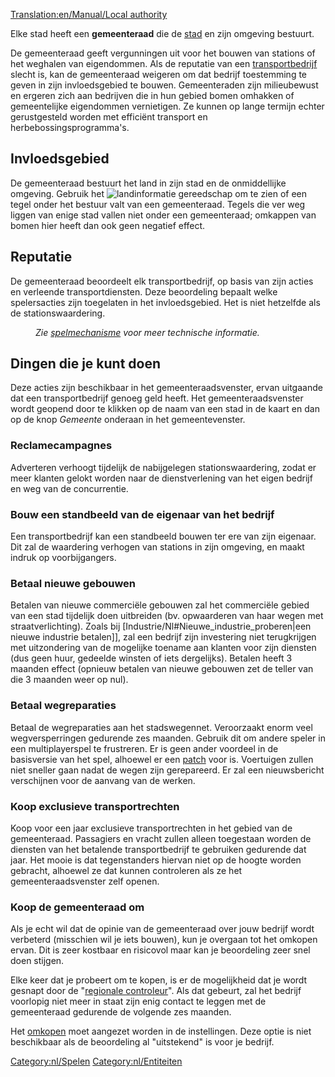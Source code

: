 [[Translation:en/Manual/Local authority]]

Elke stad heeft een '''gemeenteraad''' die de [[nl/Manual/Gemeente|stad]] en zijn omgeving bestuurt.  

De gemeenteraad geeft vergunningen uit voor het bouwen van stations of het weghalen van eigendommen. Als de reputatie van een [[nl/Manual/Bedrijf|transportbedrijf]] slecht is, kan de gemeenteraad weigeren om dat bedrijf toestemming te geven in zijn invloedsgebied te bouwen. Gemeenteraden zijn milieubewust en ergeren zich aan bedrijven die in hun gebied bomen omhakken of gemeentelijke eigendommen vernietigen. Ze kunnen op lange termijn echter gerustgesteld worden met efficiënt transport en herbebossingsprogramma's.

==Invloedsgebied==
De gemeenteraad bestuurt het land in zijn stad en de onmiddellijke omgeving. Gebruik het [[File:en/Other button.png|landinformatie]] gereedschap om te zien of een tegel onder het bestuur valt van een gemeenteraad. Tegels die ver weg liggen van enige stad vallen niet onder een gemeenteraad; omkappen van bomen hier heeft dan ook geen negatief effect.

==Reputatie==
De gemeenteraad beoordeelt elk transportbedrijf, op basis van zijn acties en verleende transportdiensten. Deze beoordeling bepaalt welke spelersacties zijn toegelaten in het invloedsgebied. Het is niet hetzelfde als de stationswaardering.
:''Zie [[nl/Manual/Game Mechanics/Main Page#gemeenteraad-beoordeling|spelmechanisme]] voor meer technische informatie.''

==Dingen die je kunt doen==
Deze acties zijn beschikbaar in het gemeenteraadsvenster, ervan uitgaande dat een transportbedrijf genoeg geld heeft. Het gemeenteraadsvenster wordt geopend door te klikken op de naam van een stad in de kaart en dan op de knop ''Gemeente'' onderaan in het gemeentevenster.

===Reclamecampagnes===
Adverteren verhoogt tijdelijk de nabijgelegen stationswaardering, zodat er meer klanten gelokt worden naar de dienstverlening van het eigen bedrijf en weg van de concurrentie.

===Bouw een standbeeld van de eigenaar van het bedrijf===
Een transportbedrijf kan een standbeeld bouwen ter ere van zijn eigenaar. Dit zal de waardering verhogen van stations in zijn omgeving, en maakt indruk op voorbijgangers.

===Betaal nieuwe gebouwen===
Betalen van nieuwe commerciële gebouwen zal het commerciële gebied van een stad tijdelijk doen uitbreiden (bv. opwaarderen van haar wegen met straatverlichting). Zoals bij [Industrie/Nl#Nieuwe_industrie_proberen|een nieuwe industrie betalen]], zal een bedrijf zijn investering niet terugkrijgen met uitzondering van de mogelijke toename aan klanten voor zijn diensten (dus geen huur, gedeelde winsten of iets dergelijks). Betalen heeft 3 maanden effect (opnieuw betalen van nieuwe gebouwen zet de teller van die 3 maanden weer op nul).

===Betaal wegreparaties===
Betaal de wegreparaties aan het stadswegennet. Veroorzaakt enorm veel wegversperringen gedurende zes maanden. Gebruik dit om andere speler in een multiplayerspel te frustreren. Er is geen ander voordeel in de basisversie van het spel, alhoewel er een [[en/Archive/Manual/Settings/Remove absurd road-elements during the road construction|patch]] voor is. Voertuigen zullen niet sneller gaan nadat de wegen zijn gerepareerd. Er zal een nieuwsbericht verschijnen voor de aanvang van de werken.

===Koop exclusieve transportrechten===
Koop voor een jaar exclusieve transportrechten in het gebied van de gemeenteraad. Passagiers en vracht zullen alleen toegestaan worden de diensten van het betalende transportbedrijf te gebruiken gedurende dat jaar.  Het mooie is dat tegenstanders hiervan niet op de hoogte worden gebracht, alhoewel ze dat kunnen controleren als ze het gemeenteraadsvenster zelf openen.

===Koop de gemeenteraad om===
Als je echt wil dat de opinie van de gemeenteraad over jouw bedrijf wordt verbeterd (misschien wil je iets bouwen), kun je overgaan tot het omkopen ervan. Dit is zeer kostbaar en risicovol maar kan je beoordeling zeer snel doen stijgen.

Elke keer dat je probeert om te kopen, is er de mogelijkheid dat je wordt gesnapt door de "[[nl/Archive/Manual/Regionale onderzoeker|regionale controleur]]". Als dat gebeurt, zal het bedrijf voorlopig niet meer in staat zijn enig contact te leggen met de gemeenteraad gedurende de volgende zes maanden. 

Het [[nl/Archive/Manual/Settings/Geavanceerde instellingen/Economie#omkopen-van-de-gemeente-toestaan|omkopen]] moet aangezet worden in de instellingen. Deze optie is niet beschikbaar als de beoordeling al "uitstekend" is voor je bedrijf.

[[Category:nl/Spelen]]
[[Category:nl/Entiteiten]]